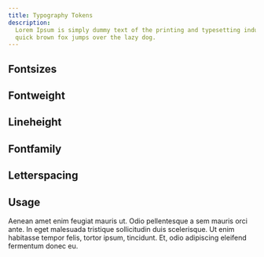 ```yaml
---
title: Typography Tokens
description:
  Lorem Ipsum is simply dummy text of the printing and typesetting industry. The
  quick brown fox jumps over the lazy dog.
---
```


## Fontsizes

<TypographyTokens typographyCategory="fontSizes" />

## Fontweight

<TypographyTokens typographyCategory="fontWeights" />

## Lineheight

<TypographyTokens typographyCategory="lineHeights" />

## Fontfamily

<TypographyTokens typographyCategory="fontFamily" />

## Letterspacing

<TypographyTokens typographyCategory="letterSpacing" />

## Usage

Aenean amet enim feugiat mauris ut. Odio pellentesque a sem mauris orci ante. In
eget malesuada tristique sollicitudin duis scelerisque. Ut enim habitasse tempor
felis, tortor ipsum, tincidunt. Et, odio adipiscing eleifend fermentum donec eu.
